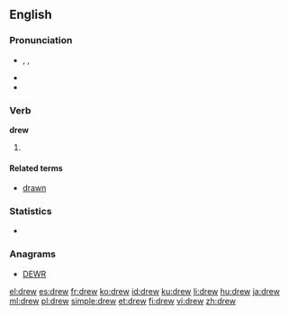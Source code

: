 {{wikipedia|dab=drew}}
{{also|Drew}}
==English==

===Pronunciation===
* {{enPR|dro͞o}}, {{IPA|/druː/}}, {{X-SAMPA|/dru:/}}
* {{audio|en-us-drew.ogg|Audio (US)}}
* {{rhymes|uː}}

===Verb===
'''drew'''

# {{irregular simple past of|draw}}

====Related terms====
* [[drawn]]

===Statistics===
* {{rank|fellow|hardly|wind|594|drew|strength|opinion|according}}

===Anagrams===
* [[DEWR#English|DEWR]]

[[el:drew]]
[[es:drew]]
[[fr:drew]]
[[ko:drew]]
[[id:drew]]
[[ku:drew]]
[[li:drew]]
[[hu:drew]]
[[ja:drew]]
[[ml:drew]]
[[pl:drew]]
[[simple:drew]]
[[et:drew]]
[[fi:drew]]
[[vi:drew]]
[[zh:drew]]